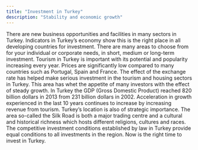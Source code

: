 ```yaml
---
title: "Investment in Turkey"
description: "Stability and economic growth"
---
```


There are new business opportunities and facilities in many sectors in Turkey. Indicators in Turkey’s economy show this is the right place in all developing countries for investment. There are many areas to choose from for your individual or corporate needs, in short, medium or long-term investment. Tourism in Turkey is important with its potential and popularity increasing every year. Prices are significantly low compared to many countries such as Portugal, Spain and France. The effect of the exchange rate has helped make serious investment in the tourism and housing sectors in Turkey. This area has whet the appetite of many investors with the effect of steady growth. In Turkey the GDP (Gross Domestic Product) reached 820 billion dollars in 2013 from 231 billion dollars in 2002. Acceleration in growth experienced in the last 10 years continues to increase by increasing revenue from tourism. Turkey’s location is also of strategic importance. The area so-called the Silk Road is both a major trading centre and a cultural and historical richness which hosts different religions, cultures and races. The competitive investment conditions established by law in Turkey provide equal conditions to all investments in the region. Now is the right time to invest in Turkey.